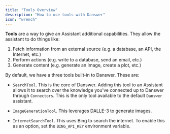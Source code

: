 ```yaml
---
title: "Tools Overview"
description: "How to use tools with Danswer"
icon: "wrench"
---
```


**Tools** are a way to give an Assistant additional capabilities. They allow the assistant to do things like:

1. Fetch information from an external source (e.g. a database, an API, the Internet, etc.)
2. Perform actions (e.g. write to a database, send an email, etc.)
3. Generate content (e.g. generate an Image, create a plot, etc.)

By default, we have a three tools built-in to Danswer. These are:

- `SearchTool`. This is the core of Danswer. Adding this tool to an Assistant allows 
it to search over the knowledge you've connected up to Danswer through `Connectors`. 
This is the only tool available to the default `Danswer` assistant.

- `ImageGenerationTool`. This leverages DALLE-3 to generate images.

- `InternetSearchTool`. This uses Bing to search the internet. To enable this as an option, set the `BING_API_KEY` environment variable.